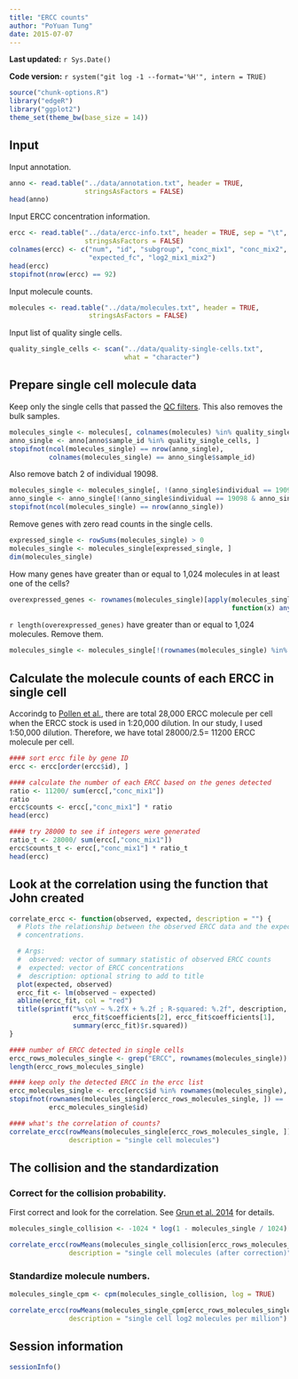 ```yaml
---
title: "ERCC counts"
author: "PoYuan Tung"
date: 2015-07-07
---
```


**Last updated:** `r Sys.Date()`

**Code version:** `r system("git log -1 --format='%H'", intern = TRUE)`

```r
source("chunk-options.R")
library("edgeR")
library("ggplot2")
theme_set(theme_bw(base_size = 14))
```


## Input

Input annotation.

```r
anno <- read.table("../data/annotation.txt", header = TRUE,
                   stringsAsFactors = FALSE)
head(anno)
```

Input ERCC concentration information.

```r
ercc <- read.table("../data/ercc-info.txt", header = TRUE, sep = "\t",
                   stringsAsFactors = FALSE)
colnames(ercc) <- c("num", "id", "subgroup", "conc_mix1", "conc_mix2",
                    "expected_fc", "log2_mix1_mix2")
head(ercc)
stopifnot(nrow(ercc) == 92)
```

Input molecule counts.

```r
molecules <- read.table("../data/molecules.txt", header = TRUE,
                    stringsAsFactors = FALSE)
```

Input list of quality single cells.

```r
quality_single_cells <- scan("../data/quality-single-cells.txt",
                             what = "character")
```

## Prepare single cell molecule data

Keep only the single cells that passed the [QC filters](qc-cell-ipsc.html).
This also removes the bulk samples.

```r
molecules_single <- molecules[, colnames(molecules) %in% quality_single_cells]
anno_single <- anno[anno$sample_id %in% quality_single_cells, ]
stopifnot(ncol(molecules_single) == nrow(anno_single),
          colnames(molecules_single) == anno_single$sample_id)
```

Also remove batch 2 of individual 19098.

```r
molecules_single <- molecules_single[, !(anno_single$individual == 19098 & anno_single$batch == 2)]
anno_single <- anno_single[!(anno_single$individual == 19098 & anno_single$batch == 2), ]
stopifnot(ncol(molecules_single) == nrow(anno_single))
```

Remove genes with zero read counts in the single cells.

```r
expressed_single <- rowSums(molecules_single) > 0
molecules_single <- molecules_single[expressed_single, ]
dim(molecules_single)
```

How many genes have greater than or equal to 1,024 molecules in at least one of the cells?

```r
overexpressed_genes <- rownames(molecules_single)[apply(molecules_single, 1,
                                                        function(x) any(x >= 1024))]
```

`r length(overexpressed_genes)` have greater than or equal to 1,024 molecules.
Remove them.

```r
molecules_single <- molecules_single[!(rownames(molecules_single) %in% overexpressed_genes), ]
```

## Calculate the molecule counts of each ERCC in single cell

Accorindg to [Pollen et al.][Pollen2014], there are total 28,000 ERCC molecule per cell when the ERCC stock is used in 1:20,000 dilution. In our study, I used 1:50,000 dilution. Therefore, we have total 28000/2.5= 11200 ERCC molecule per cell.

[Pollen2014]: http://www.ncbi.nlm.nih.gov/pmc/articles/PMC4191988/

```r
#### sort ercc file by gene ID
ercc <- ercc[order(ercc$id), ]

#### calculate the number of each ERCC based on the genes detected
ratio <- 11200/ sum(ercc[,"conc_mix1"])
ratio
ercc$counts <- ercc[,"conc_mix1"] * ratio
head(ercc)

#### try 28000 to see if integers were generated 
ratio_t <- 28000/ sum(ercc[,"conc_mix1"])
ercc$counts_t <- ercc[,"conc_mix1"] * ratio_t
head(ercc)
```

## Look at the correlation using the function that John created 
```r
correlate_ercc <- function(observed, expected, description = "") {
  # Plots the relationship between the observed ERCC data and the expected ERCC
  # concentrations.

  # Args:
  #  observed: vector of summary statistic of observed ERCC counts
  #  expected: vector of ERCC concentrations
  #  description: optional string to add to title
  plot(expected, observed)
  ercc_fit <- lm(observed ~ expected)
  abline(ercc_fit, col = "red")
  title(sprintf("%s\nY ~ %.2fX + %.2f ; R-squared: %.2f", description,
                ercc_fit$coefficients[2], ercc_fit$coefficients[1],
                summary(ercc_fit)$r.squared))
}

#### number of ERCC detected in single cells
ercc_rows_molecules_single <- grep("ERCC", rownames(molecules_single))
length(ercc_rows_molecules_single)

#### keep only the detected ERCC in the ercc list
ercc_molecules_single <- ercc[ercc$id %in% rownames(molecules_single), ]
stopifnot(rownames(molecules_single[ercc_rows_molecules_single, ]) ==
          ercc_molecules_single$id)

#### what's the correlation of counts?
correlate_ercc(rowMeans(molecules_single[ercc_rows_molecules_single, ]), ercc_molecules_single$counts,
               description = "single cell molecules")
```

## The collision and the standardization 
### Correct for the collision probability.
First correct and look for the correlation. See [Grun et al. 2014][Grun2014] for details.

[Grun2014]: http://www.nature.com/nmeth/journal/v11/n6/full/nmeth.2930.html#methods

```r
molecules_single_collision <- -1024 * log(1 - molecules_single / 1024)

correlate_ercc(rowMeans(molecules_single_collision[ercc_rows_molecules_single, ]), ercc_molecules_single$counts,
               description = "single cell molecules (after correction)")
```

### Standardize molecule numbers.
```r
molecules_single_cpm <- cpm(molecules_single_collision, log = TRUE)

correlate_ercc(rowMeans(molecules_single_cpm[ercc_rows_molecules_single, ]), log2(ercc_molecules_single$counts),
               description = "single cell log2 molecules per million")
```

## Session information

```r
sessionInfo()
```
